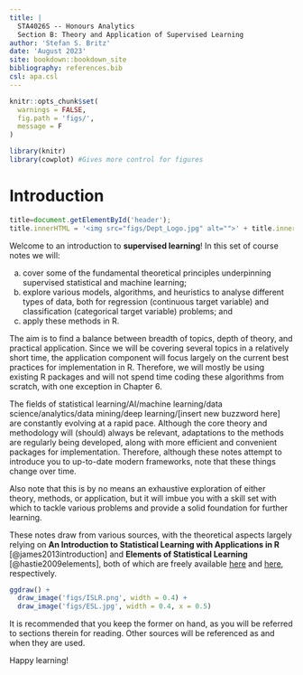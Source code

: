```yaml
---
title: |
  STA4026S -- Honours Analytics  
  Section B: Theory and Application of Supervised Learning
author: 'Stefan S. Britz'
date: 'August 2023'
site: bookdown::bookdown_site
bibliography: references.bib
csl: apa.csl
---
```


```r
knitr::opts_chunk$set(
  warnings = FALSE,
  fig.path = 'figs/', 
  message = F
)

library(knitr)
library(cowplot) #Gives more control for figures
```

# Introduction

```js
title=document.getElementById('header');
title.innerHTML = '<img src="figs/Dept_Logo.jpg" alt="">' + title.innerHTML
```

Welcome to an introduction to **supervised learning**! In this set of course notes we will:

a)  cover some of the fundamental theoretical principles underpinning supervised statistical and machine learning;
b)  explore various models, algorithms, and heuristics to analyse different types of data, both for regression (continuous target variable) and classification (categorical target variable) problems; and
c)  apply these methods in R.

The aim is to find a balance between breadth of topics, depth of theory, and practical application. Since we will be covering several topics in a relatively short time, the application component will focus largely on the current best practices for implementation in R. Therefore, we will mostly be using existing R packages and will not spend time coding these algorithms from scratch, with one exception in Chapter 6.

The fields of statistical learning/AI/machine learning/data science/analytics/data mining/deep learning/[insert new buzzword here] are constantly evolving at a rapid pace. Although the core theory and methodology will (should) always be relevant, adaptations to the methods are regularly being developed, along with more efficient and convenient packages for implementation. Therefore, although these notes attempt to introduce you to up-to-date modern frameworks, note that these things change over time.

Also note that this is by no means an exhaustive exploration of either theory, methods, or application, but it will imbue you with a skill set with which to tackle various problems and provide a solid foundation for further learning.

These notes draw from various sources, with the theoretical aspects largely relying on **An Introduction to Statistical Learning with Applications in R** [@james2013introduction] and **Elements of Statistical Learning** [@hastie2009elements], both of which are freely available [here](https://www.statlearning.com/) and [here](https://hastie.su.domains/ElemStatLearn/), respectively.

```r
ggdraw() + 
  draw_image('figs/ISLR.png', width = 0.4) + 
  draw_image('figs/ESL.jpg', width = 0.4, x = 0.5)
```

It is recommended that you keep the former on hand, as you will be referred to sections therein for reading. Other sources will be referenced as and when they are used.

Happy learning!
